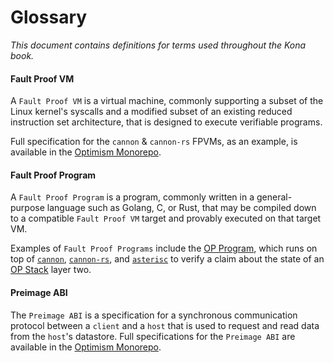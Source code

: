 # Glossary

*This document contains definitions for terms used throughout the Kona book.*

#### Fault Proof VM
A `Fault Proof VM` is a virtual machine, commonly supporting a subset of the Linux kernel's syscalls and a modified subset of an existing reduced instruction set architecture,
that is designed to execute verifiable programs.

Full specification for the `cannon` & `cannon-rs` FPVMs, as an example, is available in the [Optimism Monorepo][cannon-specs].

#### Fault Proof Program
A `Fault Proof Program` is a program, commonly written in a general-purpose language such as Golang, C, or Rust, that may be compiled down
to a compatible `Fault Proof VM` target and provably executed on that target VM.

Examples of `Fault Proof Programs` include the [OP Program][op-program], which runs on top of [`cannon`][cannon], [`cannon-rs`][cannon-rs], and
[`asterisc`][asterisc] to verify a claim about the state of an [OP Stack][op-stack] layer two.

#### Preimage ABI
The `Preimage ABI` is a specification for a synchronous communication protocol between a `client` and a `host` that is used to request and read data from the `host`'s
datastore. Full specifications for the `Preimage ABI` are available in the [Optimism Monorepo][preimage-specs].

[op-stack]: https://github.com/ethereum-optimism/optimism
[op-program]: https://github.com/ethereum-optimism/optimism/tree/develop/op-program
[cannon]: https://github.com/ethereum-optimism/optimism/tree/develop/cannon
[cannon-rs]: https://github.com/op-rs/cannon-rs
[asterisc]: https://github.com/ethereum-optimism/asterisc
[fp-specs]: https://specs.optimism.io/experimental/fault-proof/index.html
[fpp-specs]: https://specs.optimism.io/experimental/fault-proof/index.html#fault-proof-program
[preimage-specs]: https://specs.optimism.io/experimental/fault-proof/index.html#pre-image-oracle
[cannon-specs]: https://specs.optimism.io/experimental/fault-proof/cannon-fault-proof-vm.html#cannon-fault-proof-virtual-machine
[l2-output-root]: https://specs.optimism.io/protocol/proposals.html#l2-output-commitment-construction
[op-succinct]: https://github.com/succinctlabs/op-succinct
[revm]: https://github.com/bluealloy/revm

[kona]: https://github.com/op-rs/kona
[issues]: https://github.com/op-rs/kona/issues
[new-issue]: https://github.com/op-rs/kona/issues/new
[contributing]: https://github.com/op-rs/kona/tree/main/CONTRIBUTING.md

[op-labs]: https://github.com/ethereum-optimism
[bad-boi-labs]: https://github.com/BadBoiLabs
